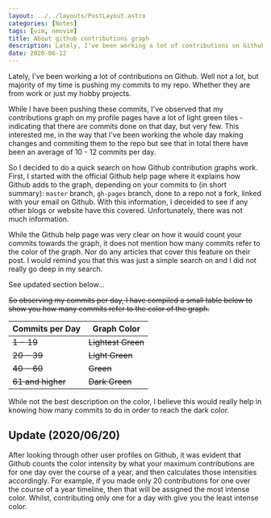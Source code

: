 ```yaml
---
layout: ../../layouts/PostLayout.astro
categories: [Notes]
tags: [vim, neovim]
title: About github contributions graph
description: Lately, I've been working a lot of contributions on Github
date: 2020-06-12
---
```



Lately, I've been working a lot of contributions on Github. Well not a lot, but majority of my time is pushing my commits
to my repo. Whether they are from work or just my hobby projects.

While I have been pushing these commits, I've observed that my contributions graph on my profile pages have a lot of light
green tiles - indicating that there are commits done on that day, but very few. This interested me, in the way that I've been
working the whole day making changes and commiting them to the repo but see that in total there have been an average of
10 - 12 commits per day.

So I decided to do a quick search on how Github contribution graphs work. First, I started with the official Github
help page where it explains how Github adds to the graph, depending on your commits to (in short summary): `master` branch,
`gh-pages` branch, done to a repo not a fork, linked with your email on Github. With this information, I deceided to see
if any other blogs or website have this covered. Unfortunately, there was not much information.

While the Github help page was very clear on how it would count your commits towards the graph, it does not mention
how many commits refer to the color of the graph. Nor do any articles that cover this feature on their post. I would remind
you that this was just a simple search on and I did not really go deep in my search.

<Tip>See updated section below...</Tip>

~~So observing my commits per day, I have compiled a small table below to show you how many commits refer to the color
of the graph.~~

| Commits per Day   | Graph Color        |
| ----------------- | ------------------ |
| ~~1 - 19~~        | ~~Lightest Green~~ |
| ~~20 - 39~~       | ~~Light Green~~    |
| ~~40 - 60~~       | ~~Green~~          |
| ~~61 and higher~~ | ~~Dark Green~~     |

While not the best description on the color, I believe this would really help in knowing how many commits to do in order
to reach the dark color.

## Update (2020/06/20)

After looking through other user profiles on Github, it was evident that Github counts the color intensity by what
your maximum contributions are for one day over the course of a year, and then calculates those intensities accordingly.
For example, if you made only 20 contributions for one over the course of a year timeline, then that will be assigned
the most intense color. Whilst, contributing only one for a day with give you the least intense color.
